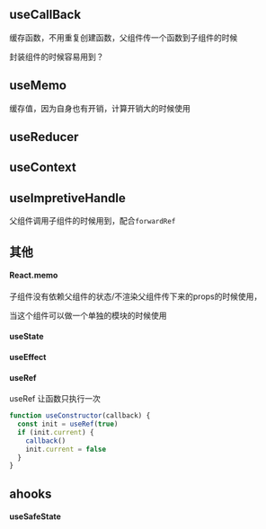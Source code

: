 ## useCallBack

缓存函数，不用重复创建函数，父组件传一个函数到子组件的时候

封装组件的时候容易用到？

## useMemo

缓存值，因为自身也有开销，计算开销大的时候使用

## useReducer

## useContext

## useImpretiveHandle

父组件调用子组件的时候用到，配合`forwardRef`

## 其他

#### React.memo

子组件没有依赖父组件的状态/不渲染父组件传下来的props的时候使用，

当这个组件可以做一个单独的模块的时候使用

#### useState

#### useEffect

#### useRef

useRef 让函数只执行一次

```jsx
function useConstructor(callback) {
  const init = useRef(true)
  if (init.current) {
    callback()
    init.current = false
  }
}
```

## ahooks

#### useSafeState
